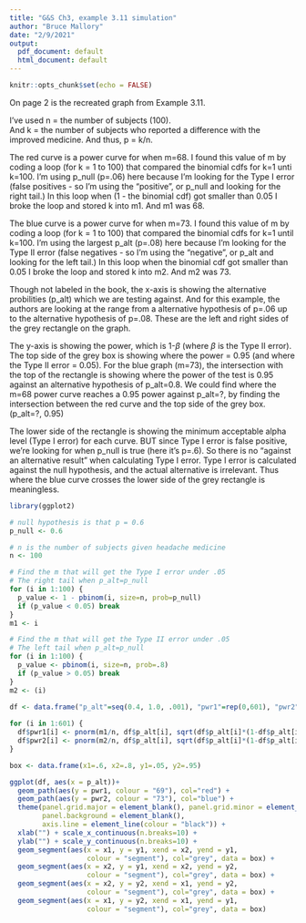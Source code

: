 ```yaml
---
title: "G&S Ch3, example 3.11 simulation"
author: "Bruce Mallory"
date: "2/9/2021"
output:
  pdf_document: default
  html_document: default
---
```


```r
knitr::opts_chunk$set(echo = FALSE)
```
On page 2 is the recreated graph from Example 3.11.  

I've used n = the number of subjects (100).  
And k = the number of subjects who reported a difference with the improved medicine.
And thus, p = k/n.

The red curve is a power curve for when m=68.  I found this value of m by coding a loop (for k = 1 to 100) that compared the binomial cdfs for k=1 unti k=100.  I'm using p_null (p=.06) here because I'm looking for the Type I error (false positives - so I'm using the "positive", or p_null and looking for the right tail.)  In this loop when (1 - the binomial cdf) got smaller than 0.05 I broke the loop and stored k into m1.  And m1 was 68.

The blue curve is a power curve for when m=73.  I found this value of m by coding a loop (for k = 1 to 100) that compared the binomial cdfs for k=1 until k=100.  I'm using the largest p_alt (p=.08) here because I'm looking for the Type II error (false negatives - so I'm using the "negative", or p_alt and looking for the left tail.)  In this loop when the binomial cdf got smaller than 0.05 I broke the loop and stored k into m2.  And m2 was 73.

Though not labeled in the book, the x-axis is showing the alternative probilities (p_alt) which we are testing against.  And for this example, the authors are looking at the range from a alternative hypothesis of p=.06 up to the alternative hypothesis of p=.08.  These are the left and right sides of the grey rectangle on the graph.

The y-axis is showing the power, which is 1-$\beta$ (where $\beta$ is the Type II error).  The top side of the grey box is showing where the power = 0.95 (and where the Type II error = 0.05).  For the blue graph (m=73), the intersection with the top of the rectangle is showing where the power of the test is 0.95 against an alternative hypothesis of p_alt=0.8.  We could find where the m=68 power curve reaches a 0.95 power against p_alt=?, by finding the intersection between the red curve and the top side of the grey box.  (p_alt=?, 0.95)

The lower side of the rectangle is showing the minimum acceptable alpha level (Type I error) for each curve.  BUT since Type I error is false positive, we're looking for when p_null is true (here it's p=.6).  So there is no "against an alternative result" when calculating Type I error.  Type I error is calculated against the null hypothesis, and the actual alternative is irrelevant.  Thus where the blue curve crosses the lower side of the grey rectangle is meaningless.

```r
library(ggplot2)

# null hypothesis is that p = 0.6
p_null <- 0.6

# n is the number of subjects given headache medicine
n <- 100

# Find the m that will get the Type I error under .05
# The right tail when p_alt=p_null
for (i in 1:100) {
  p_value <- 1 - pbinom(i, size=n, prob=p_null)
  if (p_value < 0.05) break
}
m1 <- i

# Find the m that will get the Type II error under .05
# The left tail when p_alt=p_null
for (i in 1:100) {
  p_value <- pbinom(i, size=n, prob=.8)
  if (p_value > 0.05) break
}
m2 <- (i)
 
df <- data.frame("p_alt"=seq(0.4, 1.0, .001), "pwr1"=rep(0,601), "pwr2"=rep(0,601))

for (i in 1:601) {
  df$pwr1[i] <- pnorm(m1/n, df$p_alt[i], sqrt(df$p_alt[i]*(1-df$p_alt[i])/n), lower.tail = FALSE)
  df$pwr2[i] <- pnorm(m2/n, df$p_alt[i], sqrt(df$p_alt[i]*(1-df$p_alt[i])/n), lower.tail = FALSE)
}

box <- data.frame(x1=.6, x2=.8, y1=.05, y2=.95)

ggplot(df, aes(x = p_alt))+
  geom_path(aes(y = pwr1, colour = "69"), col="red") +
  geom_path(aes(y = pwr2, colour = "73"), col="blue") +
  theme(panel.grid.major = element_blank(), panel.grid.minor = element_blank(),
        panel.background = element_blank(), 
        axis.line = element_line(colour = "black")) +
  xlab("") + scale_x_continuous(n.breaks=10) +
  ylab("") + scale_y_continuous(n.breaks=10) +
  geom_segment(aes(x = x1, y = y1, xend = x2, yend = y1, 
                   colour = "segment"), col="grey", data = box) +
  geom_segment(aes(x = x2, y = y1, xend = x2, yend = y2, 
                   colour = "segment"), col="grey", data = box) +
  geom_segment(aes(x = x2, y = y2, xend = x1, yend = y2, 
                   colour = "segment"), col="grey", data = box) +
  geom_segment(aes(x = x1, y = y2, xend = x1, yend = y1, 
                   colour = "segment"), col="grey", data = box)
  
```
  
